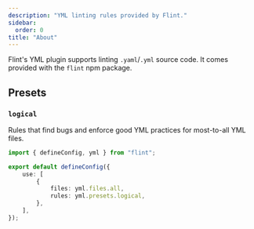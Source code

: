 ```yaml
---
description: "YML linting rules provided by Flint."
sidebar:
  order: 0
title: "About"
---
```


Flint's YML plugin supports linting `.yaml`/`.yml` source code.
It comes provided with the `flint` npm package.

## Presets

### `logical`

Rules that find bugs and enforce good YML practices for most-to-all YML files.

```ts title="flint.config.ts"
import { defineConfig, yml } from "flint";

export default defineConfig({
	use: [
		{
			files: yml.files.all,
			rules: yml.presets.logical,
		},
	],
});
```
